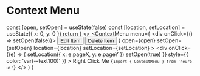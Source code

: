 
# Context Menu

  const [open, setOpen] = useState(false)
  const [location, setLocation] = useState({ x: 0, y: 0 })
  return (
    <>
      <ContextMenu
        menu={
          <div onClick={() => setOpen(false)}>
            <button>Edit Item</button>
            <button>Delete Item</button>
          </div>
        }
        open={open}
        setOpen={setOpen}
        location={location}
        setLocation={setLocation}
      >
        <div
          onClick={(e) => {
            setLocation({ x: e.pageX, y: e.pageY })
            setOpen(true)
          }}
          style={{ color: 'var(--text100)' }}
        >
          Right Click Me
        </div>
      </ContextMenu>
      <Spacer />
      <Code>{`import { ContextMenu } from 'neuro-ui'`}</Code>
    </>
  )
}

<ContextMenuComponent />
